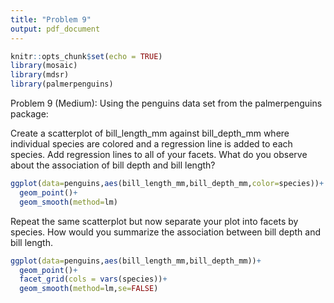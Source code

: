 ```yaml
---
title: "Problem 9"
output: pdf_document
---
```


```r
knitr::opts_chunk$set(echo = TRUE)
library(mosaic)
library(mdsr)
library(palmerpenguins)
```

Problem 9 (Medium): Using the penguins data set from the palmerpenguins package:

Create a scatterplot of bill_length_mm against bill_depth_mm where individual species are colored and a regression line is added to each species. Add regression lines to all of your facets. What do you observe about the association of bill depth and bill length?

```r
ggplot(data=penguins,aes(bill_length_mm,bill_depth_mm,color=species))+
  geom_point()+
  geom_smooth(method=lm)
```


Repeat the same scatterplot but now separate your plot into facets by species. How would you summarize the association between bill depth and bill length.

```r
ggplot(data=penguins,aes(bill_length_mm,bill_depth_mm))+
  geom_point()+
  facet_grid(cols = vars(species))+
  geom_smooth(method=lm,se=FALSE)
```
